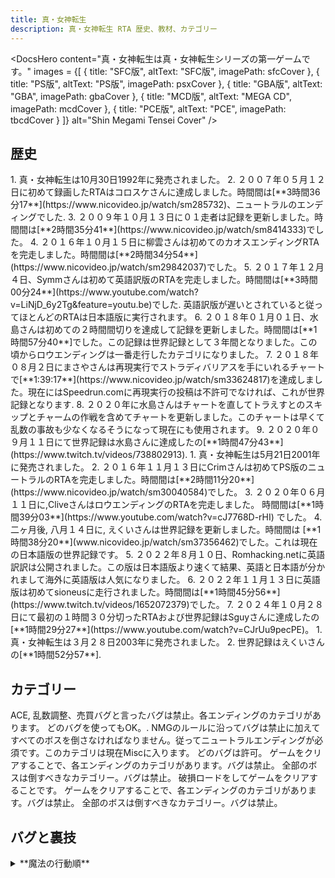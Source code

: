 ```yaml
---
title: 真・女神転生
description: 真・女神転生 RTA 歴史、教材、カテゴリー
---
```



<DocsHero 
    content="真・女神転生は真・女神転生シリーズの第一ゲームです。"
    images = {[
        {
            title: "SFC版",
            altText: "SFC版",
            imagePath: sfcCover
        },
        {
            title: "PS版",
            altText: "PS版",
            imagePath: psxCover
        },
        {
            title: "GBA版",
            altText: "GBA",
            imagePath: gbaCover
        },
        {
            title: "MCD版",
            altText: "MEGA CD",
            imagePath: mcdCover
        },
        {
            title: "PCE版",
            altText: "PCE",
            imagePath: tbcdCover
        }
    ]}
    alt="Shin Megami Tensei Cover"
/>

<LinkCard title="ランキング" href="https://www.speedrun.com/ja-JP/smt1" description="投稿されたRTA動画を観るようにSpeedrun.comへ"/>

## 歴史

<Tabs>
    <TabItem label="SFC版">
        <Steps>
            1. 真・女神転生は10月30日1992年に発売されました。
            2. ２００７年０５月１２日に初めて録画したRTAはコロスケさんに達成しました。時間間は[**3時間36分17**](https://www.nicovideo.jp/watch/sm285732)、ニュートラルのエンディングでした. 
            3. ２００９年１０月１３日に０１走者は記録を更新しました。時間間は[**2時間35分41**](https://www.nicovideo.jp/watch/sm8414333)でした。
            4. ２０１６年１０月１５日に柳雲さんは初めてのカオスエンディングRTAを完走しました。時間間は[**2時間34分54**](https://www.nicovideo.jp/watch/sm29842037)でした。
            5. ２０１７年１２月４日、Symmさんは初めて英語訳版のRTAを完走しました。時間間は[**3時間00分24**](https://www.youtube.com/watch?v=LiNjD_6y2Tg&feature=youtu.be)でした. 英語訳版が遅いとされていると従ってほとんどのRTAは日本語版に実行されます。
            6. ２０１８年０１月０１日、水島さんは初めての２時間間切りを達成して記録を更新しました。時間間は[**1時間57分40**]でした。この記録は世界記録として３年間となりました。この頃からロウエンディングは一番走行したカテゴリになりました。
            7. ２０１８年０８月２日にまさやさんは再現実行でストラディバリアスを手にいれるチャートで[**1:39:17**](https://www.nicovideo.jp/watch/sm33624817)を達成しました。現在にはSpeedrun.comに再現実行の投稿は不許可でなければ、これが世界記録となります.
            8. ２０２０年に水島さんはチャートを直してトラえすとのスキップとチャームの作戦を含めてチャートを更新しました。このチャートは早くて乱数の事故も少なくなるそうになって現在にも使用されます。
            9. ２０２０年０９月１１日にて世界記録は水島さんに達成したの[**1時間47分43**](https://www.twitch.tv/videos/738802913).
        </Steps>
    </TabItem>
    <TabItem label="PS版">
        <Steps>
        1. 真・女神転生は5月21日2001年に発売されました。
        2. ２０１６年１１月１３日にCrimさんは初めてPS版のニュートラルのRTAを完走しました。時間間は[**2時間11分20**](https://www.nicovideo.jp/watch/sm30040584)でした。
        3. ２０２０年０６月１１日に,CliveさんはロウエンディングのRTAを完走しました。 時間間は[**1時間39分03**](https://www.youtube.com/watch?v=cJ7768D-rHI) でした。
        4. 二ヶ月後, 八月１４日に, えくいさんは世界記録を更新しました。時間間は [**1時間38分20**](www.nicovideo.jp/watch/sm37356462)でした。これは現在の日本語版の世界記録です。
        5. ２０２２年８月１０日、Romhacking.netに英語訳訳は公開されました。この版は日本語版より速くて結果、英語と日本語が分かれまして海外に英語版は人気になりました。
        6. ２０２２年１１月１３日に英語版は初めてsioneusに走行されました。時間間は[**1時間45分56**](https://www.twitch.tv/videos/1652072379)でした。
        7. ２０２４年１０月２８日にて最初の１時間３０分切ったRTAおよび世界記録はSguyさんに達成したの[**1時間29分27**](https://www.youtube.com/watch?v=CJrUu9pecPE)。
        </Steps>
    </TabItem>
    <TabItem label="GBA版">
        <Steps>
        1. 真・女神転生は３月２８日2003年に発売されました。
        2. 世界記録はえくいさんの[**1時間52分57**].
        </Steps>
    </TabItem>
</Tabs>


## カテゴリー

<Tabs>
    <TabItem label="SFC版">
        <CardGrid>
            <Card title="NMG">ACE, 乱数調整、売買バグと言ったバグは禁止。各エンディングのカテゴリがあります。</Card>
            <Card title="Any%">どのバグを使ってもOK。.</Card>
            <Card title="全ボス">NMGのルールに沿ってバグは禁止に加えてすべてのボスを倒さなければなりません。従ってニュートラルエンディングが必須です。このカテゴリは現在Miscに入ります。</Card>
        </CardGrid>
    </TabItem>
    <TabItem label="PS版">
        <CardGrid>
            <Card title="Any%">どのバグは許可。</Card>
            <Card title="バグなし">ゲームをクリアすることで、各エンディングのカテゴリがあります。バグは禁止。</Card>
            <Card title="全ボス">全部のボスは倒すべきなカテゴリー。バグは禁止。</Card>
        </CardGrid>
    </TabItem>
    <TabItem label="GBA版">
        <CardGrid>
            <Card title="破損ロード">破損ロードをしてゲームをクリアすることです。</Card>
            <Card title="バグなし">ゲームをクリアすることで、各エンディングのカテゴリがあります。バグは禁止。</Card>
            <Card title="全ボス">全部のボスは倒すべきなカテゴリー。バグは禁止。</Card>
        </CardGrid>
    </TabItem>
</Tabs>

## バグと裏技

<Tabs>
    <TabItem label="SFC版">
        <details>
        <summary>**魔法の行動順**</summary>

        SFC版真・女神転生では速さに関わらず、魔法が物理攻撃に先手を取れる事が知られている。まさやさんの詳しく説明は[こちら](https://smtlab.web.fc2.com/system.html#magic)。
        </details>

        <details>
        <summary>**トラエストでショートカット**</summary>

        銀座大地下道から池袋方面へ向かい雑司が谷口から外に出たら、再度、銀座大地下道へ入り「トラエスト」を使用する。
        すると、出入り口の北へ出るのでそこから東→北と進むと、カオスヒーローに捕まらないで先へ進める。
        ちなみに裁判イベントは、大洪水前ならいつでも行える。 

        *@atwikiから書き写されました。*
        </details>

        <details>
        <summary>**アイテム売買バグ**</summary>

        どの店でもいいので「かう」を選択して、【Ａ】ボタンを押して決定し、そのまま【Ａ】ボタンを押した状態で商品を表示する。
        その状態で【Ｂ】ボタンを押してキャンセルすると、その店では売っていないアイテムを売ってくれる。
        なお、「うる」を選択して同様のことを行うと、持っていないはずの「アタックナイフ」を売ることができる。

        *@atwikiから書き写されました。詳しくは[こちら](https://w.atwiki.jp/shinmegamitensei1/pages/450.html)。*
        </details>
    </TabItem>
    <TabItem label="PS版">
        <details>
        <summary>**装備バグ**</summary>
        装備を変更する際、方向キーの上（または下）と【○】ボタンを同時間に押すと、タイミングによっては上（または下）の装備品を装備できる。

        ※注意点：装備できるアイテムがない場合など、フリーズする可能性がある。

        （例）

        「ガン」を選択した状態で、【上】と【○】ボタンを同時間に押すと、「ガン」に「剣」を装備できる。
        「ガン」を選択した状態で、【下】と【○】ボタンを同時間に押すと、「ガン」に「ヘルメット」を装備できる。

        *@atwikiから書き写されました*

        「無視」の相性の弾をブーツに装備すると攻撃は不効果になってダメージを受けられないようになります。それにしても呪殺の魔法は有効です。
        </details>

        <details>
        <summary>**アイテム売買バグ**</summary>
        武器や防具を買う際、数量を「01」か「10」にして方向キーの下と【○】ボタンを同時間に押し、数量が「00」（TOTAL「0」魔貨）の状態で買い、「すぐに装備しますか？」に「YES」を選択する。
        買う際に値段を告げられるが、TOTAL「0」魔貨となっているため、タダで買える。
        ただし、所持しているアイテムの場合は購入できない。

        *@atwikiから書き写されました*
        </details>
    </TabItem>
</Tabs>

## チャート
- [SFC版　any％](https://smtlab.web.fc2.com/rta.html#any%) - まさやさん
- [SFC版 No Major Glitches ロウエンディング](https://smtlab.web.fc2.com/rta.html#law) - まさやさん
- [SFC版  ヒノカグツチチャート LAW END](https://mizusima40.seesaa.net/category/24028055-1.html) - 水島さん
- [SFC版 チャームチャート 全ENDルート分岐](https://mizusima40.seesaa.net/article/477627838.html) - 水島さん

- [PS版 Glitchless/バグなし ロウエンディング](http://cliverta.web.fc2.com/chart/shin1-PS-L.html) - Clive

## 他の素材
- [SFC @ウィキ](https://w.atwiki.jp/shinmegamitensei1/pages/290.html)
- [真・女神転生1 解析ノート](https://smt1-note.vercel.app/docs)
- [合体ツール](https://ore-game.com/dds1/verify/unite-rule-2/)
- [まさやさんの研究所](https://smtlab.web.fc2.com/index.html)
- [PS1 @ウィキ](https://w.atwiki.jp/shinmegamitensei1/pages/494.html)
- [GBA @ウィキ](https://w.atwiki.jp/shinmegamitensei1/pages/282.html)

## TASの動画
- [真・女神転生 SFC版 7:20](https://www.youtube.com/watch?v=PKyXJkBsJaw&feature=youtu.be)

